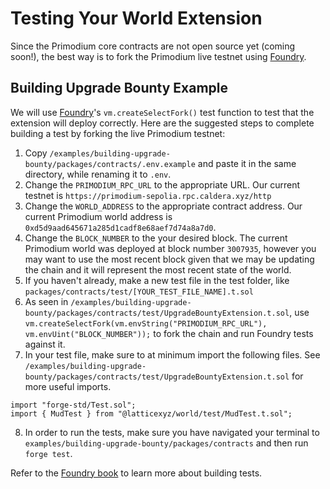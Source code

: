 # Testing Your World Extension

Since the Primodium core contracts are not open source yet (coming soon!), the best way is to fork the Primodium live testnet using
[Foundry](https://github.com/foundry-rs/foundry).

## Building Upgrade Bounty Example

We will use [Foundry](https://book.getfoundry.sh/cheatcodes/create-select-fork)'s `vm.createSelectFork()` test function to test that the extension will deploy correctly. Here are the suggested steps to complete building a test by forking the live Primodium testnet:

1. Copy `/examples/building-upgrade-bounty/packages/contracts/.env.example` and paste it in the same directory, while renaming it to `.env`.
2. Change the `PRIMODIUM_RPC_URL` to the appropriate URL. Our current testnet is `https://primodium-sepolia.rpc.caldera.xyz/http`
3. Change the `WORLD_ADDRESS` to the appropriate contract address. Our current Primodium world address is `0xd5d9aad645671a285d1cadf8e68aef7d74a8a7d0`.
4. Change the `BLOCK_NUMBER` to the your desired block. The current Primodium world was deployed at block number `3007935`, however you may want to use the most recent block given that we may be updating the chain and it will represent the most recent state of the world.
5. If you haven't already, make a new test file in the test folder, like `packages/contracts/test/[YOUR_TEST_FILE_NAME].t.sol`
6. As seen in `/examples/building-upgrade-bounty/packages/contracts/test/UpgradeBountyExtension.t.sol`, use `vm.createSelectFork(vm.envString("PRIMODIUM_RPC_URL"), vm.envUint("BLOCK_NUMBER"));` to fork the chain and run Foundry tests against it.
7. In your test file, make sure to at minimum import the following files. See `/examples/building-upgrade-bounty/packages/contracts/test/UpgradeBountyExtension.t.sol` for more useful imports.

```solidity
import "forge-std/Test.sol";
import { MudTest } from "@latticexyz/world/test/MudTest.t.sol";
```

8. In order to run the tests, make sure you have navigated your terminal to `examples/building-upgrade-bounty/packages/contracts` and then run `forge test`.

Refer to the [Foundry book](https://book.getfoundry.sh/forge/tests?highlight=test#tests) to learn more about building tests.
